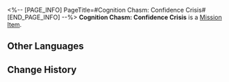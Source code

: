 <%-- [PAGE_INFO]
PageTitle=#Cognition Chasm: Confidence Crisis#
[END_PAGE_INFO] --%>
{{Item Infobox
|id          = 140330
|image       = Item Cognition Chasm- Confidence Crisis.png
|type        = Mission Item
|invCategory = Missions
|rarity      = 3
|effect      = 
|description = "We've been through a huge crisis and are still recovering... but there are some who are trying to exploit the chaos to agitate the workforce."<br />"People are growing more and more distrustful of the management here. It's probably turned into a big headache for Asta too."
}}
'''Cognition Chasm: Confidence Crisis''' is a [[Mission Item]].

==Other Languages==
{{Other Languages
|en   = Cognition Chasm: Confidence Crisis
|zhs  = 记忆盲点·信任危机
|zht  = 記憶盲點•信任危機
|ja   = 記憶の盲点・信頼の危機
|ko   = 기억의 맹점•신뢰 위기
|es   = Laguna mental: Crisis de confianza
|fr   = Bribes de souvenirs : Crise de confiance
|ru   = Бездна памяти: Кризис доверия
|th   = จุดบอดความทรงจำ: วิกฤตความเชื่อมั่น
|vi   = Điểm Mù Ký Ức - Nguy Cơ Về Lòng Tin
|de   = Erinnerungslücke: Vertrauenskrise
|id   = Titik Buta Memori: Krisis Kepercayaan
|pt   = Abismo de Cognição: Crise de Confiança
}}

==Change History==
{{Change History|1.6}}